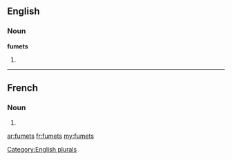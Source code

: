 ==English==

===Noun===
'''fumets'''

# {{plural of|fumet}}

[[Category:English plurals]]

----

==French==

===Noun===
{{infl|fr|plural}} {{m|p}}

# {{plural of|fumet|lang=fr}}

[[ar:fumets]]
[[fr:fumets]]
[[my:fumets]]